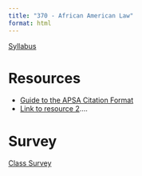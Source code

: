```yaml
---
title: "370 - African American Law"
format: html
---
```


[Syllabus](syllabus/AAS_POL 370 - Spring 2025 - King.docx)

# Resources

- [Guide to the APSA Citation Format](https://static1.squarespace.com/static/6175920475097a732cd0ae90/t/6644eab7fe72bb2d5b644b3b/1715792567078/APSA+Style+Guide.pdf)
- [Link to resource 2]()....

# Survey

[Class Survey](https://docs.google.com/forms/d/e/1FAIpQLSep8TusWkAGpDUnc3QiyBxAp8UY8PiZov3tpo6IV3mifcigsA/viewform?usp=header)
